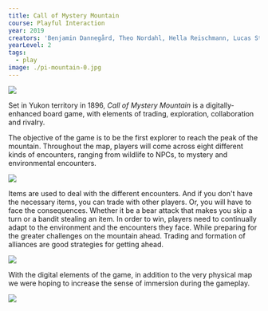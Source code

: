 ---
title: Call of Mystery Mountain
course: Playful Interaction
year: 2019
creators: 'Benjamin Dannegård, Theo Nordahl, Hella Reischmann, Lucas Stenberg, Karl Söderby'
yearLevel: 2
tags:
  - play
image: ./pi-mountain-0.jpg
---

![](./pi-mountain-3.jpg)

Set in Yukon territory in 1896, _Call of Mystery Mountain_ is a digitally-enhanced board game, with elements of trading, exploration, collaboration and rivalry.

The objective of the game is to be the first explorer to reach the peak of the mountain. Throughout the map, players will come across eight different kinds of encounters, ranging from wildlife to NPCs, to mystery and environmental encounters.

<MauVideo id="0_kv47qx3g" />

![](./pi-mountain-2.jpg)

Items are used to deal with the different encounters. And if you don't have the necessary items, you can trade with other players. Or, you will have to face the consequences. Whether it be a bear attack that makes you skip a turn  or a bandit stealing an item. In order to win, players need to continually adapt to the environment and the encounters they face. While preparing for the greater challenges on the mountain ahead. Trading and formation of alliances are good strategies for getting ahead.

![](./pi-mountain-1.jpg)

With the digital elements of the game, in addition to the very physical map we were hoping to increase the sense of immersion during the gameplay. 


![](./pi-mountain-4.jpg)
